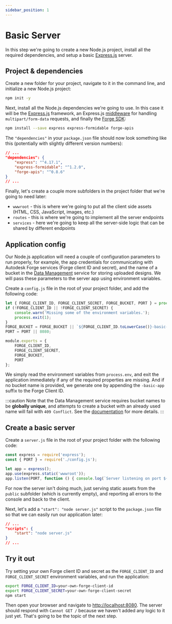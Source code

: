 ```yaml
---
sidebar_position: 1
---
```


# Basic Server

In this step we're going to create a new Node.js project, install all the required dependencies,
and setup a basic [Express.js](https://expressjs.com) server.

## Project & dependencies

Create a new folder for your project, navigate to it in the command line, and initialize a new
Node.js project:

```bash
npm init -y
```

Next, install all the Node.js dependencies we're going to use. In this case it will be
the [Express.js](https://expressjs.com) framework, an Express.js [middleware](https://expressjs.com/en/guide/using-middleware.html)
for handling `multipart/form-data` requests, and finally the [Forge SDK](https://www.npmjs.com/package/forge-apis):

```bash
npm install --save express express-formidable forge-apis
```

The `"dependencies"` in your `package.json` file should now look something like this (potentially
with slightly different version numbers):

```json
// ...
"dependencies": {
    "express": "^4.17.1",
    "express-formidable": "^1.2.0",
    "forge-apis": "^0.8.6"
}
// ...
```

Finally, let's create a couple more subfolders in the project folder that we're going to need later:

- `wwwroot` - this is where we're going to put all the client side assets (HTML, CSS, JavaScript, images, etc.)
- `routes` - this is where we're going to implement all the server endpoints
- `services` - here we're going to keep all the server-side logic that can be shared by different endpoints

## Application config

Our Node.js application will need a couple of configuration parameters to run properly, for example,
the app credentials for communicating with Autodesk Forge services (Forge client ID and secret), and
the name of a bucket in the [Data Management](https://forge.autodesk.com/en/docs/data/v2/developers_guide/overview)
service for storing uploaded designs. We will pass these parameters to the server app using environment variables.

Create a `config.js` file in the root of your project folder, and add the following code:

```js title="config.js"
let { FORGE_CLIENT_ID, FORGE_CLIENT_SECRET, FORGE_BUCKET, PORT } = process.env;
if (!FORGE_CLIENT_ID || !FORGE_CLIENT_SECRET) {
    console.warn('Missing some of the environment variables.');
    process.exit(1);
}
FORGE_BUCKET = FORGE_BUCKET || `${FORGE_CLIENT_ID.toLowerCase()}-basic-app`;
PORT = PORT || 8080;

module.exports = {
    FORGE_CLIENT_ID,
    FORGE_CLIENT_SECRET,
    FORGE_BUCKET,
    PORT
};
```

We simply read the environment variables from `process.env`, and exit the application
immediately if any of the required properties are missing. And if no bucket name is provided,
we generate one by appending the `-basic-app` suffix to the Forge Client ID.

:::caution
Note that the Data Management service requires bucket names to be **globally unique**,
and attempts to create a bucket with an already used name will fail with `409 Conflict`.
See the [documentation](https://forge.autodesk.com/en/docs/data/v2/reference/http/buckets-POST)
for more details.
:::

## Create a basic server

Create a `server.js` file in the root of your project folder with the following code:

```js title="server.js"
const express = require('express');
const { PORT } = require('./config.js');

let app = express();
app.use(express.static('wwwroot'));
app.listen(PORT, function () { console.log(`Server listening on port ${PORT}...`); });
```

For now the server isn't doing much, just serving static assets from the `public` subfolder
(which is currently empty), and reporting all errors to the console and back to the client.

Next, let's add a `"start": "node server.js"` script to the `package.json` file so that we can
easily run our application later:

```json
// ...
"scripts": {
    "start": "node server.js"
}
// ...
```

## Try it out

Try setting your own Forge client ID and secret as the `FORGE_CLIENT_ID` and `FORGE_CLIENT_SECRET`
environment variables, and run the application:

```bash
export FORGE_CLIENT_ID=your-own-forge-client-id
export FORGE_CLIENT_SECRET=your-own-forge-client-secret
npm start
```

Then open your browser and navigate to [http://localhost:8080](http://localhost:8080).
The server should respond with `Cannot GET /` because we haven't added any logic to it just yet.
That's going to be the topic of the next step.
